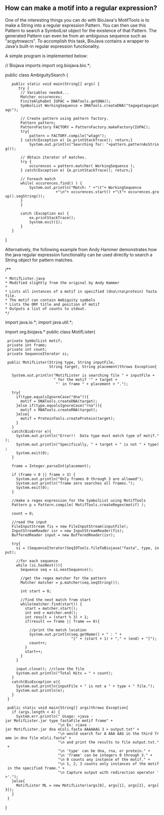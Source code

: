 == How can make a motif into a regular expression? ==

One of the interesting things you can do with BioJava's MotifTools is to make a String into a regular expression Pattern. You can then use this Pattern to search a SymbolList object for the existence of that Pattern. The generated Pattern can even be from an ambiguous sequence such as "acgytnwacrs".  To accomplish this task, BioJava contains a wrapper to Java's built-in regular expression functionality.

A simple program is implemented below: 

<java>
// Biojava imports
import org.biojava.bio.*;

public class AmbiguitySearch {
	public static void main(String[] args) {
	   try {
		// Variables needed...
		Matcher occurences;
		FiniteAlphabet IUPAC = DNATools.getDNA();
		SymbolList WorkingSequence = DNATools.createDNA("tagagatagacgatagc");
		
		// Create pattern using pattern factory.
		Pattern pattern;
		PatternFactory FACTORY = PatternFactory.makeFactory(IUPAC);
		try{
			pattern = FACTORY.compile("wtagn");
		} catch(Exception e) {e.printStackTrace(); return;}
			System.out.println("Searching for: "+pattern.patternAsString());
		
		// Obtain iterator of matches.
		try {
			occurences = pattern.matcher( WorkingSequence );
		} catch(Exception e) {e.printStackTrace(); return;}

		// Foreach match
		while( occurences.find() ) {
			System.out.println("Match: " +"\t"+ WorkingSequence 
                        +"\n"+ occurences.start() +"\t"+ occurences.group().seqString());
		}
		}
		
		catch (Exception ex) {
			ex.printStackTrace();
			System.exit(1);
		}
	}
}
</java>

Alternatively, the following example from Andy Hammer demonstrates how the java regular expression functionality can be used directly to search a String object for pattern matches.

<java>
/**
 * MotifLister.java
 * Modified slightly from the original by Andy Hammer
 *
 * Lists all instances of a motif in specified (dna\rna\protein) fasta file.
 * The motif can contain Ambiguity symbols
 * Lists the ORF title and position of motif
 * Outputs a list of counts to stdout.
 */
import java.io.*;
import java.util.*;

import org.biojava.*
public class MotifLister{

  private SymbolList motif;
  private int frame;
  private int count;
  private SequenceIterator si;


  public MotifLister(String type, String inputFile,
                     String target, String placement)throws Exception{

    System.out.println("MotifLister is searching file " + inputFile +
                       " for the motif '" + target +
                        "' in frame " + placement + ".");

    try{
      if(type.equalsIgnoreCase("dna")){
        motif = DNATools.createDNA(target);
      }else if(type.equalsIgnoreCase("rna")){
        motif = RNATools.createRNA(target);
      }else{
        motif = ProteinTools.createProtein(target);
      }
    }
    catch(BioError e){
      System.out.println("Error!!  Data type must match type of motif.");
      System.out.println("Specifically, " + target + " is not " + type);
      System.exit(0);
    }

    frame = Integer.parseInt(placement);

    if (frame < 0 || frame > 3) {
      System.out.println("Only frames 0 through 3 are allowed");
      System.out.println("frame zero searches all frames.");
      System.exit(0);
    }

    //make a regex expression for the SymbolList using MotifTools
    Pattern p = Pattern.compile( MotifTools.createRegex(motif) );

    count = 0;

    //read the input
    FileInputStream fis = new FileInputStream(inputFile);
    InputStreamReader isr = new InputStreamReader(fis);
    BufferedReader input = new BufferedReader(isr);

    try{
      si = (SequenceIterator)SeqIOTools.fileToBiojava("fasta", type, input);

      //for each sequence
      while (si.hasNext()){
        Sequence seq = si.nextSequence();

        //get the regex matcher for the pattern
        Matcher matcher = p.matcher(seq.seqString());

        int start = 0;

        //find the next match from start
        while(matcher.find(start)) {
          start = matcher.start();
          int end = matcher.end();
          int result = (start % 3) + 1;
          if(result == frame || frame == 0){

            //print the match location
            System.out.println(seq.getName() + " : " +
                               "[" + (start + 1) + "," + (end) + "]");
            count++;
          }
          start++;
        }
      }

      input.close(); //close the file
      System.out.println("Total Hits = " + count);
    }
    catch(BioException e){
      System.out.println(inputFile + " is not a " + type + " file.");
      System.out.println(e);
    }
  }

  public static void main(String[] args)throws Exception{
    if (args.length < 4) {
      System.err.println(" Usage: >java -jar MotifLister.jar type fastaFile motif frame" +
                         "\n Ex: >java -jar MotifLister.jar dna eColi.fasta AAAAAAG 3 > output.txt" +
                         "\n would search for A AAA AAG in the third frame in dna file eColi.fasta" +
                         "\n and print the results to file output.txt." +
                         "\n 'type' can be dna, rna, or protein." +
                         "\n 'frame' can be integers 0 through 3." +
                         "\n 0 counts any instance of the motif." +
                         "\n 1, 2, 3 counts only instances of the motif in the specified frame." +
                         "\n Capture output with redirection operator '>'.");
    }else{
      MotifLister ML = new MotifLister(args[0], args[1], args[2], args[3]);
    }
  }
}
</java>
